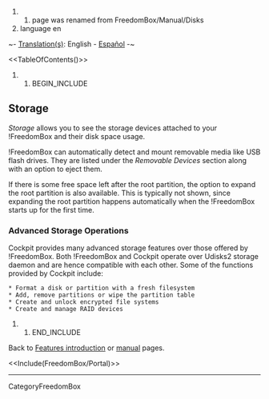 ## page was renamed from FreedomBox/Manual/Disks
#language en

~- [[DebianWiki/EditorGuide#translation|Translation(s)]]: English - [[es/FreedomBox/Manual/Storage|Español]] -~

<<TableOfContents()>>

## BEGIN_INCLUDE

== Storage ==

''Storage'' allows you to see the storage devices attached to your !FreedomBox and their disk space usage.

!FreedomBox can automatically detect and mount removable media like USB flash drives. They are listed under the ''Removable Devices'' section along with an option to eject them.

If there is some free space left after the root partition, the option to expand the root partition is also available. This is typically not shown, since expanding the root partition happens automatically when the !FreedomBox starts up for the first time.

{{attachment:Storage.png||width=800}}

=== Advanced Storage Operations ===

Cockpit provides many advanced storage features over those offered by !FreedomBox. Both !FreedomBox and Cockpit operate over Udisks2 storage daemon and are hence compatible with each other. Some of the functions provided by Cockpit include:

 * Format a disk or partition with a fresh filesystem
 * Add, remove partitions or wipe the partition table
 * Create and unlock encrypted file systems
 * Create and manage RAID devices

{{attachment:storage-cockpit.png}}

## END_INCLUDE

Back to [[FreedomBox/Features|Features introduction]] or [[FreedomBox/Manual|manual]] pages.


<<Include(FreedomBox/Portal)>>

----
CategoryFreedomBox
